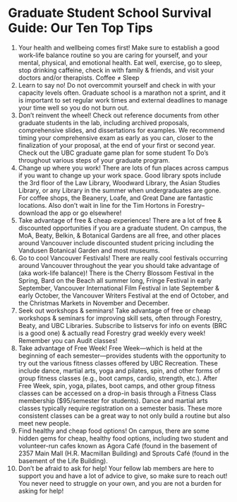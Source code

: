 # Graduate Student School Survival Guide: Our Ten Top Tips {-#gradstudenttips}
1. Your health and wellbeing comes first! Make sure to establish a good work-life balance routine so you are caring for yourself, and your mental, physical, and emotional health. Eat well, exercise, go to sleep, stop drinking caffeine, check in with family & friends, and visit your doctors and/or therapists. Coffee ≠ Sleep
2. Learn to say no! Do not overcommit yourself and check in with your capacity levels often. Graduate school is a marathon not a sprint, and it is important to set regular work times and external deadlines to manage your time well so you do not burn out.
3. Don’t reinvent the wheel! Check out reference documents from other graduate students in the lab, including archived proposals, comprehensive slides, and dissertations for examples. We recommend timing your comprehensive exam as early as you can, closer to the finalization of your proposal, at the end of your first or second year. Check out the UBC graduate game plan for some student To Do’s throughout various steps of your graduate program.
4. Change up where you work! There are lots of fun places across campus if you want to change up your work space. Good library spots include the 3rd floor of the Law Library, Woodward Library, the Asian Studies Library, or any Library in the summer when undergraduates are gone. For coffee shops, the Beanery, Loafe, and Great Dane are fantastic locations. Also don’t wait in line for the Tim Hortons in Forestry–download the app or go elsewhere!
5. Take advantage of free & cheap experiences! There are a lot of free & discounted opportunities if you are a graduate student. On campus, the MoA, Beaty, Belkin, & Botanical Gardens are all free, and other places around Vancouver include discounted student pricing including the Vandusen Botanical Garden and most museums.
6. Go to cool Vancouver Festivals! There are really cool festivals occurring around Vancouver throughout the year you should take advantage of (aka work-life balance)! There is the Cherry Blossom Festival in the Spring, Bard on the Beach all summer long, Fringe Festival in early September, Vancouver International Film Festival in late September & early October, the Vancouver Writers Festival at the end of October, and the Christmas Markets in November and December.
7. Seek out workshops & seminars! Take advantage of free or cheap workshops & seminars for improving skill sets, often through Forestry, Beaty, and UBC Libraries. Subscribe to listservs for info on events (BRC is a good one) & actually read Forestry grad weekly every week! Remember you can Audit classes!
8. Take advantage of Free Week! Free Week—which is held at the beginning of each semester—provides students with the opportunity to try out the various fitness classes offered by UBC Recreation. These include dance, martial arts, yoga and pilates, spin, and other forms of group fitness classes (e.g., boot camps, cardio, strength, etc.). After Free Week, spin, yoga, pilates, boot camps, and other group fitness classes can be accessed on a drop-in basis through a Fitness Class membership ($95/semester for students). Dance and martial arts classes typically require registration on a semester basis. These more consistent classes can be a great way to not only build a routine but also meet new people.
9. Find healthy and cheap food options! On campus, there are some hidden gems for cheap, healthy food options, including two student and volunteer-run cafes known as Agora Café (found in the basement of 2357 Main Mall (H.R. Macmillan Building) and Sprouts Café (found in the basement of the Life Building).
10. Don’t be afraid to ask for help! Your fellow lab members are here to support you and have a lot of advice to give, so make sure to reach out! You never need to struggle on your own, and you are not a burden for asking for help! 

